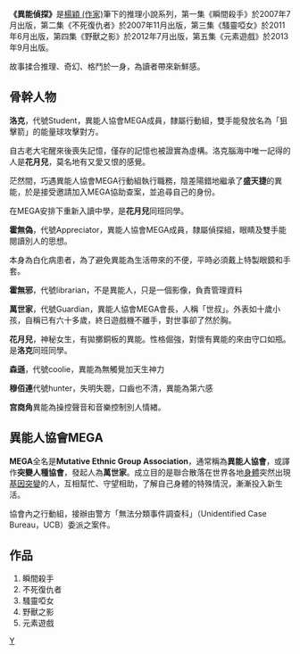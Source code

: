 {{unreferenced|time=2009-8-28}}

'''《異能偵探》'''是[[楊穎_(作家)|楊穎 (作家)]]筆下的推理小說系列，第一集《瞬間殺手》於2007年7月出版，第二集《不死復仇者》於2007年11月出版，第三集《騷靈啞女》於2011年6月出版，第四集《野獸之影》於2012年7月出版，第五集《元素遊戲》於2013年9月出版。

故事揉合推理、奇幻、格鬥於一身，為讀者帶來新鮮感。

== 骨幹人物 ==

'''洛克'''，代號Student，異能人協會MEGA成員，隸屬行動組，雙手能發放名為「狙擊箭」的能量球攻擊對方。

自古老大宅醒來後喪失記憶，僅存的記憶也被證實為虛構。洛克腦海中唯一記得的人是'''花月兒'''，莫名地有又愛又恨的感覺。

茫然間，巧遇異能人協會MEGA行動組執行職務，陰差陽錯地繼承了'''盛天捷'''的異能，於是接受邀請加入MEGA協助查案，並追尋自己的身份。

在MEGA安排下重新入讀中學，是'''花月兒'''同班同學。

'''霍無偽'''，代號Appreciator，異能人協會MEGA成員，隸屬偵探組，眼睛及雙手能閱讀別人的思想。

本身為白化病患者，為了避免異能為生活帶來的不便，平時必須戴上特製眼鏡和手套。

'''霍無邪'''，代號librarian，不是異能人，只是一個影像，負責管理資料

'''萬世家'''，代號Guardian，異能人協會MEGA會長，人稱「世叔」。外表如十歲小孩，自稱已有六十多歲，終日遊戲機不離手，對世事卻了然於胸。

'''花月兒'''，神秘女生，有拋擲銅板的異能。性格倔強，對懷有異能的來由守口如瓶。是'''洛克'''同班同學。

'''森遜'''，代號coolie，異能為無觸覺加天生神力

'''穆佰連'''代號hunter，失明失聰，口齒也不清，異能為第六感

'''宫商角'''異能為操控聲音和音樂控制別人情緖。

== 異能人協會MEGA ==


'''MEGA'''全名是'''Mutative Ethnic Group Association'''，通常稱為'''異能人協會'''，或譯作'''突變人種協會'''，發起人為'''萬世家'''。成立目的是聯合散落在世界各地[[身體|身體]]突然出現[[基因突變|基因突變]]的人，互相幫忙、守望相助，了解自己身體的特殊情況，漸漸投入新生活。

協會內之行動組，接辦由警方「無法分類事件調查科」（Unidentified Case Bureau，UCB）委派之案件。

== 作品 ==
#瞬間殺手
#不死復仇者
#騷靈啞女
#野獸之影
#元素遊戲
[[category:推理小说|Y]]